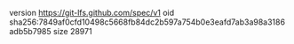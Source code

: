 version https://git-lfs.github.com/spec/v1
oid sha256:7849af0cfd10498c5668fb84dc2b597a754b0e3eafd7ab3a98a3186adb5b7985
size 28971
